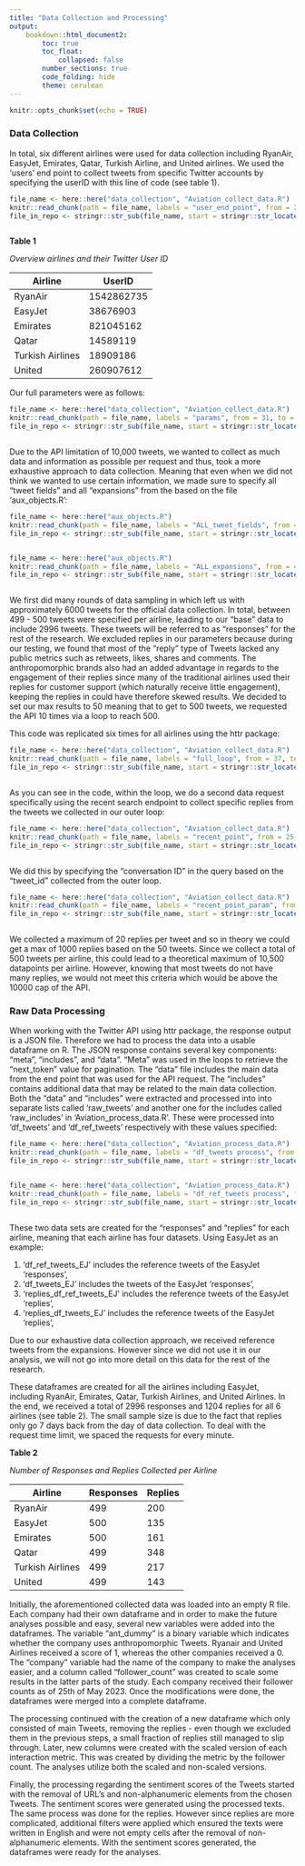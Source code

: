 ```yaml
---
title: "Data Collection and Processing"
output: 
    bookdown::html_document2:
        toc: true
        toc_float: 
            collapsed: false
        number_sections: true
        code_folding: hide
        theme: cerulean
---
```


```r
knitr::opts_chunk$set(echo = TRUE)
```

### Data Collection

In total, six different airlines were used for data collection including RyanAir, EasyJet, Emirates, Qatar, Turkish Airline, and United airlines. We used the 'users' end point to collect tweets from specific Twitter accounts by specifying the userID with this line of code (see table 1).

```r

file_name <- here::here("data_collection", "Aviation_collect_data.R") 
knitr::read_chunk(path = file_name, labels = "user_end_point", from = 27, to = 30) 
file_in_repo <- stringr::str_sub(file_name, start = stringr::str_locate(file_name, "/ADF2023-tweets-6")[1, "start"]) 
```

```r
```

**Table 1**

*Overview airlines and their Twitter User ID*

| Airline          | UserID     |
|------------------|------------|
| RyanAir          | 1542862735 |
| EasyJet          | 38676903   |
| Emirates         | 821045162  |
| Qatar            | 14589119   |
| Turkish Airlines | 18909186   |
| United           | 260907612  |

Our full parameters were as follows:

```r

file_name <- here::here("data_collection", "Aviation_collect_data.R") 
knitr::read_chunk(path = file_name, labels = "params", from = 31, to = 36) 
file_in_repo <- stringr::str_sub(file_name, start = stringr::str_locate(file_name, "/ADF2023-tweets-6")[1, "start"]) 
```

```r
```

Due to the API limitation of 10,000 tweets, we wanted to collect as much data and information as possible per request and thus, took a more exhaustive approach to data collection. Meaning that even when we did not think we wanted to use certain information, we made sure to specify all "tweet fields" and all "expansions" from the based on the file 'aux_objects.R':

```r

file_name <- here::here("aux_objects.R") 
knitr::read_chunk(path = file_name, labels = "ALL_tweet_fields", from = 2, to = 18) 
file_in_repo <- stringr::str_sub(file_name, start = stringr::str_locate(file_name, "/ADF2023-tweets-6")[1, "start"]) 
```

```r
```

```r

file_name <- here::here("aux_objects.R") 
knitr::read_chunk(path = file_name, labels = "ALL_expansions", from = 43, to = 50) 
file_in_repo <- stringr::str_sub(file_name, start = stringr::str_locate(file_name, "/ADF2023-tweets-6")[1, "start"]) 
```

```r
```

We first did many rounds of data sampling in which left us with approximately 6000 tweets for the official data collection. In total, between 499 - 500 tweets were specified per airline, leading to our "base" data to include 2996 tweets. These tweets will be referred to as "responses" for the rest of the research. We excluded replies in our parameters because during our testing, we found that most of the "reply" type of Tweets lacked any public metrics such as retweets, likes, shares and comments. The anthropomorphic brands also had an added advantage in regards to the engagement of their replies since many of the traditional airlines used their replies for customer support (which naturally receive little engagement), keeping the replies in could have therefore skewed results. We decided to set our max results to 50 meaning that to get to 500 tweets, we requested the API 10 times via a loop to reach 500.

This code was replicated six times for all airlines using the httr package:

```r

file_name <- here::here("data_collection", "Aviation_collect_data.R") 
knitr::read_chunk(path = file_name, labels = "full_loop", from = 37, to = 101) 
file_in_repo <- stringr::str_sub(file_name, start = stringr::str_locate(file_name, "/ADF2023-tweets-6")[1, "start"]) 
```

```r
```

As you can see in the code, within the loop, we do a second data request specifically using the recent search endpoint to collect specific replies from the tweets we collected in our outer loop:

```r

file_name <- here::here("data_collection", "Aviation_collect_data.R") 
knitr::read_chunk(path = file_name, labels = "recent_point", from = 25, to = 27) 
file_in_repo <- stringr::str_sub(file_name, start = stringr::str_locate(file_name, "/ADF2023-tweets-6")[1, "start"]) 
```

```r
```

We did this by specifying the "conversation ID" in the query based on the "tweet_id" collected from the outer loop.

```r

file_name <- here::here("data_collection", "Aviation_collect_data.R") 
knitr::read_chunk(path = file_name, labels = "recent_point_param", from = 68, to = 73) 
file_in_repo <- stringr::str_sub(file_name, start = stringr::str_locate(file_name, "/ADF2023-tweets-6")[1, "start"]) 
```

```r
```

We collected a maximum of 20 replies per tweet and so in theory we could get a max of 1000 replies based on the 50 tweets. Since we collect a total of 500 tweets per airline, this could lead to a theoretical maximum of 10,500 datapoints per airline. However, knowing that most tweets do not have many replies, we would not meet this criteria which would be above the 10000 cap of the API.

### Raw Data Processing

When working with the Twitter API using httr package, the response output is a JSON file. Therefore we had to process the data into a usable dataframe on R. The JSON response contains several key components: "meta", "includes", and "data". "Meta" was used in the loops to retrieve the "next_token" value for pagination. The "data" file includes the main data from the end point that was used for the API request. The "includes" contains additional data that may be related to the main data collection. Both the "data" and "includes" were extracted and processed into into separate lists called 'raw_tweets' and another one for the includes called 'raw_includes' in 'Aviation_process_data.R'. These were processed into 'df_tweets' and 'df_ref_tweets' respectively with these values specified:

```r

file_name <- here::here("data_collection", "Aviation_process_data.R") 
knitr::read_chunk(path = file_name, labels = "df_tweets process", from = 87, to = 103) 
file_in_repo <- stringr::str_sub(file_name, start = stringr::str_locate(file_name, "/ADF2023-tweets-6")[1, "start"]) 
```

```r
```

```r

file_name <- here::here("data_collection", "Aviation_process_data.R") 
knitr::read_chunk(path = file_name, labels = "df_ref_tweets process", from = 104, to = 123) 
file_in_repo <- stringr::str_sub(file_name, start = stringr::str_locate(file_name, "/ADF2023-tweets-6")[1, "start"]) 
```

```r
```

These two data sets are created for the "responses" and "replies" for each airline, meaning that each airline has four datasets. Using EasyJet as an example:

1.  'df_ref_tweets_EJ' includes the reference tweets of the EasyJet 'responses',
2.  'df_tweets_EJ' includes the tweets of the EasyJet 'responses',
3.  'replies_df_ref_tweets_EJ' includes the reference tweets of the EasyJet 'replies',
4.  'replies_df_tweets_EJ' includes the reference tweets of the EasyJet 'replies',

Due to our exhaustive data collection approach, we received reference tweets from the expansions. However since we did not use it in our analysis, we will not go into more detail on this data for the rest of the research.

These dataframes are created for all the airlines including EasyJet, including RyanAir, Emirates, Qatar, Turkish Airlines, and United Airlines. In the end, we received a total of 2996 responses and 1204 replies for all 6 airlines (see table 2). The small sample size is due to the fact that replies only go 7 days back from the day of data collection. To deal with the request time limit, we spaced the requests for every minute.

**Table 2**

*Number of Responses and Replies Collected per Airline*

| Airline          | Responses | Replies |
|------------------|-----------|---------|
| RyanAir          | 499       | 200     |
| EasyJet          | 500       | 135     |
| Emirates         | 500       | 161     |
| Qatar            | 499       | 348     |
| Turkish Airlines | 499       | 217     |
| United           | 499       | 143     |

Initially, the aforementioned collected data was loaded into an empty R file. Each company had their own dataframe and in order to make the future analyses possible and easy, several new variables were added into the dataframes. The variable "ant_dummy" is a binary variable which indicates whether the company uses anthropomorphic Tweets. Ryanair and United Airlines received a score of 1, whereas the other companies received a 0. The "company" variable had the name of the company to make the analyses easier, and a column called "follower_count" was created to scale some results in the latter parts of the study. Each company received their follower counts as of 25th of May 2023. Once the modifications were done, the dataframes were merged into a complete dataframe.

The processing continued with the creation of a new dataframe which only consisted of main Tweets, removing the replies - even though we excluded them in the previous steps, a small fraction of replies still managed to slip through. Later, new columns were created with the scaled version of each interaction metric. This was created by dividing the metric by the follower count. The analyses utilize both the scaled and non-scaled versions.

Finally, the processing regarding the sentiment scores of the Tweets started with the removal of URL's and non-alphanumeric elements from the chosen Tweets. The sentiment scores were generated using the processed texts. The same process was done for the replies. However since replies are more complicated, additional filters were applied which ensured the texts were written in English and were not empty cells after the removal of non-alphanumeric elements. With the sentiment scores generated, the dataframes were ready for the analyses.
